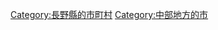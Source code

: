 {{DEFAULTSORT:Komoro-shi}}
[[Category:長野縣的市町村|Category:長野縣的市町村]]
[[Category:中部地方的市|Category:中部地方的市]]